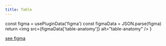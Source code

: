 ```yaml
---
title: Table
---
```



  const figma = usePluginData('figma')
  const figmaData = JSON.parse(figma)
  return <img src={figmaData['table-anatomy']} alt="table-anatomy" />
}

<Figma />

[see figma](https://www.figma.com/file/N41VC9VPfJ9qeW6Pj83rXZ/%F0%9F%A7%A9----Table?node-id=103%3A1006)
